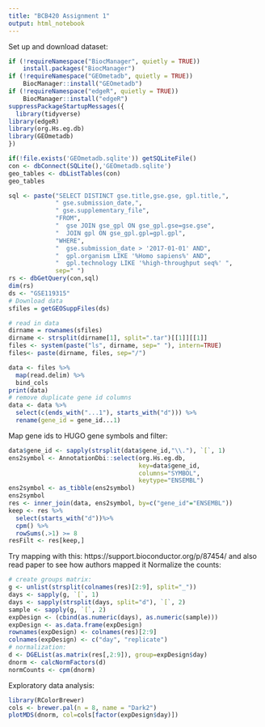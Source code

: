 ```yaml
---
title: "BCB420 Assignment 1"
output: html_notebook
---
```

Set up and download dataset:
```r
if (!requireNamespace("BiocManager", quietly = TRUE))
    install.packages("BiocManager")
if (!requireNamespace("GEOmetadb", quietly = TRUE))
    BiocManager::install("GEOmetadb")
if (!requireNamespace("edgeR", quietly = TRUE))
    BiocManager::install("edgeR")
suppressPackageStartupMessages({
  library(tidyverse)
library(edgeR)
library(org.Hs.eg.db)
library(GEOmetadb)
})

if(!file.exists('GEOmetadb.sqlite')) getSQLiteFile()
con <- dbConnect(SQLite(),'GEOmetadb.sqlite')
geo_tables <- dbListTables(con)
geo_tables

sql <- paste("SELECT DISTINCT gse.title,gse.gse, gpl.title,",
             " gse.submission_date,",
             " gse.supplementary_file",
             "FROM",
             "  gse JOIN gse_gpl ON gse_gpl.gse=gse.gse",
             "  JOIN gpl ON gse_gpl.gpl=gpl.gpl",
             "WHERE",
             "  gse.submission_date > '2017-01-01' AND",
             "  gpl.organism LIKE '%Homo sapiens%' AND",
             "  gpl.technology LIKE '%high-throughput seq%' ",
             sep=" ")
rs <- dbGetQuery(con,sql)
dim(rs)
ds <- "GSE119315"
# Download data
sfiles = getGEOSuppFiles(ds)

# read in data
dirname = rownames(sfiles)
dirname <- strsplit(dirname[1], split=".tar")[[1]][[1]]
files <- system(paste("ls", dirname, sep=" "), intern=TRUE)
files<- paste(dirname, files, sep="/")

data <- files %>%
  map(read.delim) %>%
  bind_cols
print(data)
# remove duplicate gene id columns
data <- data %>% 
  select(c(ends_with("...1"), starts_with("d"))) %>%
  rename(gene_id = gene_id...1)

```

Map gene ids to HUGO gene symbols and filter:
```r

data$gene_id <- sapply(strsplit(data$gene_id,"\\."), `[`, 1)
ens2symbol <- AnnotationDbi::select(org.Hs.eg.db,
                                    key=data$gene_id, 
                                    columns="SYMBOL",
                                    keytype="ENSEMBL")
ens2symbol <- as_tibble(ens2symbol)
ens2symbol
res <- inner_join(data, ens2symbol, by=c("gene_id"="ENSEMBL"))
keep <- res %>% 
  select(starts_with("d"))%>%
  cpm() %>%
  rowSums(.>1) >= 8
resFilt <- res[keep,]

```
Try mapping with this: https://support.bioconductor.org/p/87454/
and also read paper to see how authors mapped it
Normalize the counts:
```r
# create groups matrix:
g <- unlist(strsplit(colnames(res)[2:9], split="_"))
days <- sapply(g, `[`, 1)
days <- sapply(strsplit(days, split="d"), `[`, 2)
sample <- sapply(g, `[`, 2)
expDesign <- (cbind(as.numeric(days), as.numeric(sample)))
expDesign <- as.data.frame(expDesign)
rownames(expDesign) <- colnames(res)[2:9]
colnames(expDesign) <- c("day", "replicate")
# normalization:
d <- DGEList(as.matrix(res[,2:9]), group=expDesign$day)
dnorm <- calcNormFactors(d)
normCounts <- cpm(dnorm)
```

Exploratory data analysis:
```r
library(RColorBrewer)
cols <- brewer.pal(n = 8, name = "Dark2")
plotMDS(dnorm, col=cols[factor(expDesign$day)])
```

